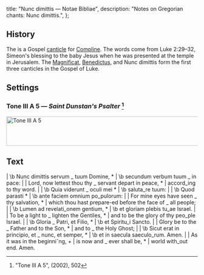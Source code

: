   title: "Nunc dimittis — Notae Bibliae",
  description: "Notes on Gregorian chants: Nunc dimittis.",
};

<Initial text="Nunc dimittis" />

## History

The <Definition lang="latin" anchor="nunc-dimittis" text="Nunc dimittis" /> is a Gospel [canticle](/glossary/liturgical-terms#canticle) for [Compline](/glossary/liturgical-terms#compline). The words come from Luke 2:29–32, Simeon's blessing to the baby Jesus when he was presented at the temple in Jerusalem. The [Magnificat](/liturgy/music/chants/magnificat), [Benedictus](/liturgy/music/chants/benedictus), and Nunc dimittis form the first three canticles in the Gospel of Luke.

## Settings

### Tone III A 5  — *Saint Dunstan's Psalter* [^1]

<Image
  src="/chants/magnificat-tone-iii-a-5.svg"
  alt="Tone III A 5"
  width="600"
  height="77"
/>

## Text

<Poetry>
|  \b Nunc dimittis servum _ tuum Domine, *
|  \b secundum verbum tuum _ in pace:
|
|  Lord, now lettest thou thy _ servant depart in peace, *
|  accord_ing to thy word.
|
|  \b Quia viderunt _ oculi mei *
|  \b saluta_re tuum:
|
|  \b Quod parasti *
|  \b ante faciem omnium po_pulorum:
|
|  For mine eyes have seen _ thy salvation, *
|  which thou hast prepare-ed before the face of _ all people;
|
|  \b Lumen ad revelati_onem gentium, *
|  \b et gloriam plebis tu_ae Israel.
|
|  To be a light to _ lighten the Gentiles, *
|  and to be the glory of thy peo_ple Israel.
|
|  \b Gloria _ Patri, et Filio, *
|  \b et Spiritu_i Sancto.
|
|  Glory be to the _ Father and to the Son, *
|  and to _ the Holy Ghost;
|
|  \b Sicut erat in principio, et _ nunc, et semper, *
|  \b et in saecula saeculo_rum. Amen.
|
|  As it was in the beginniˇng, +
|  is now and _ ever shall be, *
|  world with_out end. Amen.
</Poetry>

[^1]: "Tone III A 5", *<Definition lang="english" anchor="saint-dunstans-psalter" text="Saint Dunstan's Plainsong Psalter" />* (2002), 502
